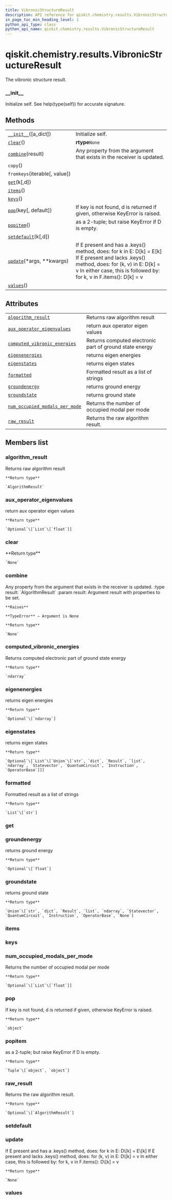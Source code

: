 ```yaml
---
title: VibronicStructureResult
description: API reference for qiskit.chemistry.results.VibronicStructureResult
in_page_toc_min_heading_level: 1
python_api_type: class
python_api_name: qiskit.chemistry.results.VibronicStructureResult
---
```


# qiskit.chemistry.results.VibronicStructureResult

<Class id="qiskit.chemistry.results.VibronicStructureResult" isDedicatedPage={true} github="https://github.com/qiskit-community/qiskit-aqua/tree/stable/0.9/qiskit/chemistry/results/vibronic_structure_result.py" signature="VibronicStructureResult(a_dict=None)" modifiers="class">
  The vibronic structure result.

  ### \_\_init\_\_

  <Function id="qiskit.chemistry.results.VibronicStructureResult.__init__" signature="__init__(a_dict=None)">
    Initialize self. See help(type(self)) for accurate signature.
  </Function>

  ## Methods

  |                                                                                                                                                    |                                                                                                                                                                                                                      |
  | -------------------------------------------------------------------------------------------------------------------------------------------------- | -------------------------------------------------------------------------------------------------------------------------------------------------------------------------------------------------------------------- |
  | [`__init__`](#qiskit.chemistry.results.VibronicStructureResult.__init__ "qiskit.chemistry.results.VibronicStructureResult.__init__")(\[a\_dict])   | Initialize self.                                                                                                                                                                                                     |
  | [`clear`](#qiskit.chemistry.results.VibronicStructureResult.clear "qiskit.chemistry.results.VibronicStructureResult.clear")()                      | **rtype**`None`                                                                                                                                                                                                      |
  | [`combine`](#qiskit.chemistry.results.VibronicStructureResult.combine "qiskit.chemistry.results.VibronicStructureResult.combine")(result)          | Any property from the argument that exists in the receiver is updated.                                                                                                                                               |
  | `copy`()                                                                                                                                           |                                                                                                                                                                                                                      |
  | `fromkeys`(iterable\[, value])                                                                                                                     |                                                                                                                                                                                                                      |
  | [`get`](#qiskit.chemistry.results.VibronicStructureResult.get "qiskit.chemistry.results.VibronicStructureResult.get")(k\[,d])                      |                                                                                                                                                                                                                      |
  | [`items`](#qiskit.chemistry.results.VibronicStructureResult.items "qiskit.chemistry.results.VibronicStructureResult.items")()                      |                                                                                                                                                                                                                      |
  | [`keys`](#qiskit.chemistry.results.VibronicStructureResult.keys "qiskit.chemistry.results.VibronicStructureResult.keys")()                         |                                                                                                                                                                                                                      |
  | [`pop`](#qiskit.chemistry.results.VibronicStructureResult.pop "qiskit.chemistry.results.VibronicStructureResult.pop")(key\[, default])             | If key is not found, d is returned if given, otherwise KeyError is raised.                                                                                                                                           |
  | [`popitem`](#qiskit.chemistry.results.VibronicStructureResult.popitem "qiskit.chemistry.results.VibronicStructureResult.popitem")()                | as a 2-tuple; but raise KeyError if D is empty.                                                                                                                                                                      |
  | [`setdefault`](#qiskit.chemistry.results.VibronicStructureResult.setdefault "qiskit.chemistry.results.VibronicStructureResult.setdefault")(k\[,d]) |                                                                                                                                                                                                                      |
  | [`update`](#qiskit.chemistry.results.VibronicStructureResult.update "qiskit.chemistry.results.VibronicStructureResult.update")(\*args, \*\*kwargs) | If E present and has a .keys() method, does: for k in E: D\[k] = E\[k] If E present and lacks .keys() method, does: for (k, v) in E: D\[k] = v In either case, this is followed by: for k, v in F.items(): D\[k] = v |
  | [`values`](#qiskit.chemistry.results.VibronicStructureResult.values "qiskit.chemistry.results.VibronicStructureResult.values")()                   |                                                                                                                                                                                                                      |

  ## Attributes

  |                                                                                                                                                                                                  |                                                         |
  | ------------------------------------------------------------------------------------------------------------------------------------------------------------------------------------------------ | ------------------------------------------------------- |
  | [`algorithm_result`](#qiskit.chemistry.results.VibronicStructureResult.algorithm_result "qiskit.chemistry.results.VibronicStructureResult.algorithm_result")                                     | Returns raw algorithm result                            |
  | [`aux_operator_eigenvalues`](#qiskit.chemistry.results.VibronicStructureResult.aux_operator_eigenvalues "qiskit.chemistry.results.VibronicStructureResult.aux_operator_eigenvalues")             | return aux operator eigen values                        |
  | [`computed_vibronic_energies`](#qiskit.chemistry.results.VibronicStructureResult.computed_vibronic_energies "qiskit.chemistry.results.VibronicStructureResult.computed_vibronic_energies")       | Returns computed electronic part of ground state energy |
  | [`eigenenergies`](#qiskit.chemistry.results.VibronicStructureResult.eigenenergies "qiskit.chemistry.results.VibronicStructureResult.eigenenergies")                                              | returns eigen energies                                  |
  | [`eigenstates`](#qiskit.chemistry.results.VibronicStructureResult.eigenstates "qiskit.chemistry.results.VibronicStructureResult.eigenstates")                                                    | returns eigen states                                    |
  | [`formatted`](#qiskit.chemistry.results.VibronicStructureResult.formatted "qiskit.chemistry.results.VibronicStructureResult.formatted")                                                          | Formatted result as a list of strings                   |
  | [`groundenergy`](#qiskit.chemistry.results.VibronicStructureResult.groundenergy "qiskit.chemistry.results.VibronicStructureResult.groundenergy")                                                 | returns ground energy                                   |
  | [`groundstate`](#qiskit.chemistry.results.VibronicStructureResult.groundstate "qiskit.chemistry.results.VibronicStructureResult.groundstate")                                                    | returns ground state                                    |
  | [`num_occupied_modals_per_mode`](#qiskit.chemistry.results.VibronicStructureResult.num_occupied_modals_per_mode "qiskit.chemistry.results.VibronicStructureResult.num_occupied_modals_per_mode") | Returns the number of occupied modal per mode           |
  | [`raw_result`](#qiskit.chemistry.results.VibronicStructureResult.raw_result "qiskit.chemistry.results.VibronicStructureResult.raw_result")                                                       | Returns the raw algorithm result.                       |

  ## Members list

  ### algorithm\_result

  <Attribute id="qiskit.chemistry.results.VibronicStructureResult.algorithm_result">
    Returns raw algorithm result

    **Return type**

    `AlgorithmResult`
  </Attribute>

  ### aux\_operator\_eigenvalues

  <Attribute id="qiskit.chemistry.results.VibronicStructureResult.aux_operator_eigenvalues">
    return aux operator eigen values

    **Return type**

    `Optional`\[`List`\[`float`]]
  </Attribute>

  ### clear

  <Function id="qiskit.chemistry.results.VibronicStructureResult.clear" signature="clear()">
    **Return type**

    `None`
  </Function>

  ### combine

  <Function id="qiskit.chemistry.results.VibronicStructureResult.combine" signature="combine(result)">
    Any property from the argument that exists in the receiver is updated. :type result: `AlgorithmResult` :param result: Argument result with properties to be set.

    **Raises**

    **TypeError** – Argument is None

    **Return type**

    `None`
  </Function>

  ### computed\_vibronic\_energies

  <Attribute id="qiskit.chemistry.results.VibronicStructureResult.computed_vibronic_energies">
    Returns computed electronic part of ground state energy

    **Return type**

    `ndarray`
  </Attribute>

  ### eigenenergies

  <Attribute id="qiskit.chemistry.results.VibronicStructureResult.eigenenergies">
    returns eigen energies

    **Return type**

    `Optional`\[`ndarray`]
  </Attribute>

  ### eigenstates

  <Attribute id="qiskit.chemistry.results.VibronicStructureResult.eigenstates">
    returns eigen states

    **Return type**

    `Optional`\[`List`\[`Union`\[`str`, `dict`, `Result`, `list`, `ndarray`, `Statevector`, `QuantumCircuit`, `Instruction`, `OperatorBase`]]]
  </Attribute>

  ### formatted

  <Attribute id="qiskit.chemistry.results.VibronicStructureResult.formatted">
    Formatted result as a list of strings

    **Return type**

    `List`\[`str`]
  </Attribute>

  ### get

  <Function id="qiskit.chemistry.results.VibronicStructureResult.get" signature="get(k[, d]) → D[k] if k in D, else d. d defaults to None." />

  ### groundenergy

  <Attribute id="qiskit.chemistry.results.VibronicStructureResult.groundenergy">
    returns ground energy

    **Return type**

    `Optional`\[`float`]
  </Attribute>

  ### groundstate

  <Attribute id="qiskit.chemistry.results.VibronicStructureResult.groundstate">
    returns ground state

    **Return type**

    `Union`\[`str`, `dict`, `Result`, `list`, `ndarray`, `Statevector`, `QuantumCircuit`, `Instruction`, `OperatorBase`, `None`]
  </Attribute>

  ### items

  <Function id="qiskit.chemistry.results.VibronicStructureResult.items" signature="items() → a set-like object providing a view on D’s items" />

  ### keys

  <Function id="qiskit.chemistry.results.VibronicStructureResult.keys" signature="keys() → a set-like object providing a view on D’s keys" />

  ### num\_occupied\_modals\_per\_mode

  <Attribute id="qiskit.chemistry.results.VibronicStructureResult.num_occupied_modals_per_mode">
    Returns the number of occupied modal per mode

    **Return type**

    `Optional`\[`List`\[`float`]]
  </Attribute>

  ### pop

  <Function id="qiskit.chemistry.results.VibronicStructureResult.pop" signature="pop(key, default=None)">
    If key is not found, d is returned if given, otherwise KeyError is raised.

    **Return type**

    `object`
  </Function>

  ### popitem

  <Function id="qiskit.chemistry.results.VibronicStructureResult.popitem" signature="popitem()">
    as a 2-tuple; but raise KeyError if D is empty.

    **Return type**

    `Tuple`\[`object`, `object`]
  </Function>

  ### raw\_result

  <Attribute id="qiskit.chemistry.results.VibronicStructureResult.raw_result">
    Returns the raw algorithm result.

    **Return type**

    `Optional`\[`AlgorithmResult`]
  </Attribute>

  ### setdefault

  <Function id="qiskit.chemistry.results.VibronicStructureResult.setdefault" signature="setdefault(k[, d]) → D.get(k,d), also set D[k]=d if k not in D" />

  ### update

  <Function id="qiskit.chemistry.results.VibronicStructureResult.update" signature="update(*args, **kwargs)">
    If E present and has a .keys() method, does: for k in E: D\[k] = E\[k] If E present and lacks .keys() method, does: for (k, v) in E: D\[k] = v In either case, this is followed by: for k, v in F.items(): D\[k] = v

    **Return type**

    `None`
  </Function>

  ### values

  <Function id="qiskit.chemistry.results.VibronicStructureResult.values" signature="values() → an object providing a view on D’s values" />
</Class>

